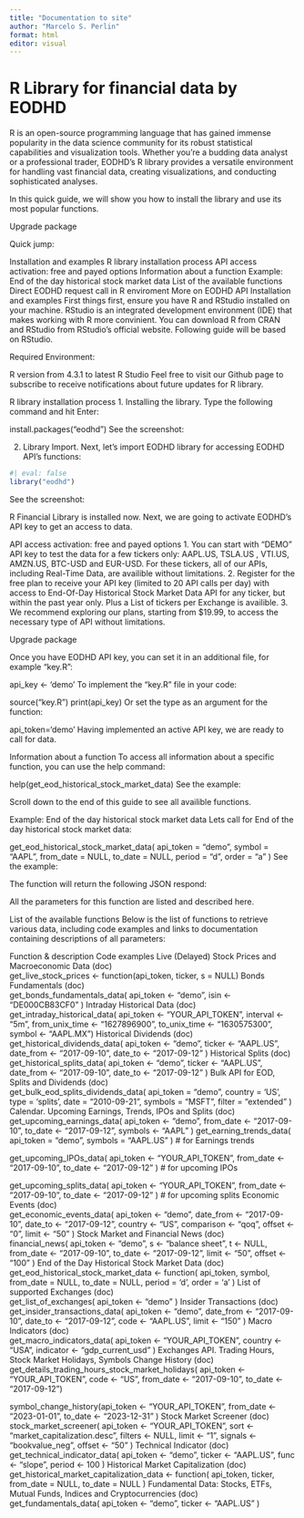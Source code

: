 ```yaml
---
title: "Documentation to site"
author: "Marcelo S. Perlin"
format: html
editor: visual
---
```


# R Library for financial data by EODHD

R is an open-source programming language that has gained immense popularity in the data science community for its robust statistical capabilities and visualization tools. Whether you’re a budding data analyst or a professional trader, EODHD’s R library provides a versatile environment for handling vast financial data, creating visualizations, and conducting sophisticated analyses.

In this quick guide, we will show you how to install the library and use its most popular functions.

Upgrade package

Quick jump:

Installation and examples
R library installation process
API access activation: free and payed options
Information about a function
Example: End of the day historical stock market data
List of the available functions
Direct EODHD request call in R enviroment
More on EODHD API
Installation and examples
First things first, ensure you have R and RStudio installed on your machine. RStudio is an integrated development environment (IDE) that makes working with R more convinient. You can download R from CRAN and RStudio from RStudio’s official website. Following guide will be based on RStudio.

Required Environment:

R version from 4.3.1 to latest
R Studio
Feel free to visit our Github page to subscribe to receive notifications about future updates for R library.

R library installation process
1. Installing the library. Type the following command and hit Enter:

install.packages("eodhd")
See the screenshot:


2. Library Import. Next, let’s import EODHD library for accessing EODHD API’s functions:

```r
#| eval: false
library("eodhd")
```


See the screenshot:


R Financial Library is installed now. Next, we are going to activate EODHD’s API key to get an access to data.

API access activation: free and payed options
1. You can start with “DEMO” API key to test the data for a few tickers only: AAPL.US, TSLA.US , VTI.US, AMZN.US, BTC-USD and EUR-USD. For these tickers, all of our APIs, including Real-Time Data, are availible without limitations.
2. Register for the free plan to receive your API key (limited to 20 API calls per day) with access to End-Of-Day Historical Stock Market Data API for any ticker, but within the past year only. Plus a List of tickers per Exchange is availible.
3. We recommend exploring our plans, starting from $19.99, to access the necessary type of API without limitations.

Upgrade package

Once you have EODHD API key, you can set it in an additional file, for example “key.R”:

api_key <- 'demo'
To implement the “key.R” file in your code:

source("key.R")
print(api_key)
Or set the type as an argument for the function:

api_token='demo'
Having implemented an active API key, we are ready to call for data.

Information about a function
To access all information about a specific function, you can use the help command:

help(get_eod_historical_stock_market_data)
See the example:


Scroll down to the end of this guide to see all availible functions.

Example: End of the day historical stock market data
Lets call for End of the day historical stock market data:

get_eod_historical_stock_market_data(
    api_token = "demo",
    symbol = "AAPL",
    from_date = NULL,
    to_date = NULL,
    period = "d",
    order = "a"
)
See the example:


The function will return the following JSON respond:


All the parameters for this function are listed and described here.

List of the available functions
Below is the list of functions to retrieve various data, including code examples and links to documentation containing descriptions of all parameters:

Function & description	Code examples
Live (Delayed) Stock Prices and Macroeconomic Data (doc)	
get_live_stock_prices <- function(api_token, ticker, s = NULL)
Bonds Fundamentals (doc)	
get_bonds_fundamentals_data( api_token <- "demo", isin <- "DE000CB83CF0" )
Intraday Historical Data (doc)	
get_intraday_historical_data( api_token <- "YOUR_API_TOKEN", interval <- "5m", from_unix_time <- "1627896900", to_unix_time <- "1630575300", symbol <- "AAPL.MX")
Historical Dividends (doc)	
get_historical_dividends_data( api_token <- "demo", ticker <- "AAPL.US", date_from <- "2017-09-10", date_to <- "2017-09-12" )
Historical Splits (doc)	
get_historical_splits_data( api_token <- "demo",  ticker <- "AAPL.US",  date_from <- "2017-09-10", date_to <- "2017-09-12" )
Bulk API for EOD, Splits and Dividends (doc)	
get_bulk_eod_splits_dividends_data( api_token = "demo", country = 'US', type = 'splits', date = "2010-09-21", symbols = "MSFT", filter = "extended" )
Calendar. Upcoming Earnings, Trends, IPOs and Splits (doc)	
get_upcoming_earnings_data( api_token <- "demo", from_date <- "2017-09-10", to_date <- "2017-09-12", symbols <- "AAPL" )
get_earning_trends_data(  api_token = "demo",  symbols = "AAPL.US" ) # for Earnings trends

get_upcoming_IPOs_data( api_token <- "YOUR_API_TOKEN", from_date <- "2017-09-10", to_date <- "2017-09-12" ) # for upcoming IPOs

get_upcoming_splits_data( api_token <- "YOUR_API_TOKEN", from_date <- "2017-09-10", to_date <- "2017-09-12" ) # for upcoming splits
Economic Events (doc)	
get_economic_events_data( api_token <- "demo", date_from <- "2017-09-10", date_to <- "2017-09-12", country <- "US", comparison <- "qoq", offset <- "0", limit <- "50" )
Stock Market and Financial News (doc)	
financial_news( api_token <- "demo", s <- "balance sheet", t <- NULL, from_date <- "2017-09-10", to_date <- "2017-09-12", limit <- "50", offset <- "100" )
End of the Day Historical Stock Market Data (doc)	
get_eod_historical_stock_market_data <- function( api_token, symbol, from_date = NULL,
to_date = NULL, period = 'd', order = 'a' )
List of supported Exchanges (doc)	
get_list_of_exchanges( api_token <- "demo" )
Insider Transactions (doc)	
get_insider_transactions_data( api_token <- "demo", date_from <- "2017-09-10", date_to <- "2017-09-12", code <- "AAPL.US", limit <- "150" )
Macro Indicators (doc)	
get_macro_indicators_data( api_token <- "YOUR_API_TOKEN", country <- "USA", indicator <- "gdp_current_usd" )
Exchanges API. Trading Hours, Stock Market Holidays, Symbols Change History (doc)	
get_details_trading_hours_stock_market_holidays( api_token <- "YOUR_API_TOKEN", code <- "US", from_date <- "2017-09-10", to_date <- "2017-09-12") 

symbol_change_history(api_token <- "YOUR_API_TOKEN", from_date <- "2023-01-01", to_date <- "2023-12-31" )
Stock Market Screener (doc)	
stock_market_screener( api_token <- "YOUR_API_TOKEN",  sort <- "market_capitalization.desc", filters <- NULL, limit <- "1", signals <- "bookvalue_neg", offset <- "50" )
Technical Indicator (doc)	
get_technical_indicator_data( api_token <- "demo", ticker <- "AAPL.US", func <- "slope", period <- 100 )
Historical Market Capitalization (doc)	
get_historical_market_capitalization_data <- function( api_token, ticker,
from_date = NULL,
to_date = NULL )
Fundamental Data: Stocks, ETFs, Mutual Funds, Indices and Cryptocurrencies (doc)	
get_fundamentals_data( api_token <- "demo", ticker <- "AAPL.US" )

